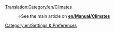 [[Translation:Category/en/Climates]]

:→See the main article on '''[[en/Manual/Climates]]'''

[[Category:en/Settings & Preferences]]